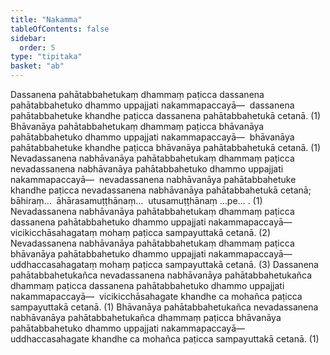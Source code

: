 ```yaml
---
title: "Nakamma"
tableOfContents: false
sidebar:
  order: 5
type: "tipitaka"
basket: "ab"
---
```



<DynamicBreadcrumb />

<Division number="25">

<Paragraph number="1119">
Dassanena pahātabbahetukaṃ dhammaṃ paṭicca dassanena pahātabbahetuko dhammo uppajjati nakammapaccayā—  dassanena pahātabbahetuke khandhe paṭicca dassanena pahātabbahetukā cetanā. (1)
</Paragraph>

<Paragraph number="1120">
Bhāvanāya pahātabbahetukaṃ dhammaṃ paṭicca bhāvanāya pahātabbahetuko dhammo uppajjati nakammapaccayā—  bhāvanāya pahātabbahetuke khandhe paṭicca bhāvanāya pahātabbahetukā cetanā. (1)
</Paragraph>

<Paragraph number="1121">
Nevadassanena nabhāvanāya pahātabbahetukaṃ dhammaṃ paṭicca nevadassanena nabhāvanāya pahātabbahetuko dhammo uppajjati nakammapaccayā—  nevadassanena nabhāvanāya pahātabbahetuke khandhe paṭicca nevadassanena nabhāvanāya pahātabbahetukā cetanā; bāhiraṃ…  āhārasamuṭṭhānaṃ…  utusamuṭṭhānaṃ …pe… . (1)
</Paragraph>

<Paragraph number="1122">
Nevadassanena nabhāvanāya pahātabbahetukaṃ dhammaṃ paṭicca dassanena pahātabbahetuko dhammo uppajjati nakammapaccayā—  vicikicchāsahagataṃ mohaṃ paṭicca sampayuttakā cetanā. (2)
</Paragraph>

<Paragraph number="1123">
Nevadassanena nabhāvanāya pahātabbahetukaṃ dhammaṃ paṭicca bhāvanāya pahātabbahetuko dhammo uppajjati nakammapaccayā—  uddhaccasahagataṃ mohaṃ paṭicca sampayuttakā cetanā. (3)
</Paragraph>

</Division>
<Division number="26">

<Paragraph number="1124">
Dassanena pahātabbahetukañca nevadassanena nabhāvanāya pahātabbahetukañca dhammaṃ paṭicca dassanena pahātabbahetuko dhammo uppajjati nakammapaccayā—  vicikicchāsahagate khandhe ca mohañca paṭicca sampayuttakā cetanā. (1)
</Paragraph>

<Paragraph number="1125">
Bhāvanāya pahātabbahetukañca nevadassanena nabhāvanāya pahātabbahetukañca dhammaṃ paṭicca bhāvanāya pahātabbahetuko dhammo uppajjati nakammapaccayā—  uddhaccasahagate khandhe ca mohañca paṭicca sampayuttakā cetanā. (1)
</Paragraph>
</Division>